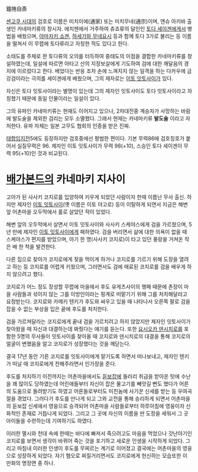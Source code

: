 鐘捲自斎

[[센고쿠 시대]]의 검호로 이름은 미치이에(通家) 또는 미치무네(通宗)이며, 엔슈 아키바 출생인 카네마키류의 창시자. 에치젠에서 거주하여 츄죠류의 달인인 [[토다 세이겐]]에게서 병법을 배웠으며, [[야마자키 쇼겐]], [[하세가와 무네요시]] 등과 함께 토다 3가로 불리는 등 이름을 떨쳐서 이 무렵에 토다류라고 자칭한 적도 있다고 한다.

소태도를 주체로 한 토다류의 오의를 터득하여 중태도의 이점을 결합한 카네마키류를 창설하였는데, 일설에 따르면 아타고 산의 지장보살에게 기도하여 검에 대한 깨달음의 경지에 이르렀다고 한다. 베었다는 반응 조차 손에 느껴지지 않는 일격을 하는 다카우에 금강검이라는 극의를 세이겐에게 배웠으며, 그의 제자로는 [[이토 잇토사이]]가 있다.

자신은 토다 잇토사이라는 별명이 있는데 그의 제자인 잇토사이도 토다 잇토사이라고 자칭했기 때문에 동일 인물이라는 일설이 있다.

그의 유파인 카네마키류는 현재도 이어지고 있으나, 2차대전중 계승자가 사망하는 바람에 발도술을 제외한 검리는 모두 소멸했다. 그래서 현재는 카네마키류 '''발도술''' 이라고 자처한다. 유파 자체는 일본 고무도 협회의 인증을 받은 진짜.

[[태합입지전]]5에도 등장하지만 검호중에선 평범한 편이다. 기본 무력86에 검호칭호가 붙어서 실질무력은 96. 제자인 이토 잇토사이가 무력 98(+10), 스승인 토다 세이겐이 무력 95(+10)인 것과 비교된다.

= [[배가본드]]의 카네마키 지사이 = 
고아가 된 사사키 코지로를 입양하여 키우게 되었던 사람이자 한때 이름난 무사 출신. 하지만 제자인 [[이토 잇토사이]](옛 이름은 이토 야고로) 등이 이탈하게 되면서 지금은 해변 앞 어촌마을 오두막에서 홀로 살았던 적이 있었다. 

해변 앞의 오두막에서 살면서 이토 잇토사이와 사사키 스케야스에게 검을 가르쳤으며, 5년 만에 제자인 [[이토 잇토사이]]에게 패하였다. 검을 버리면서 삶에 대한 의욕이 없을 때 스케야스가 편지를 받았으며, 아기 한 명(사사키 코지로)이 타고 있던 풍랑을 거쳐온 작은 배 한 척을 발견한다.

다른 집으로 찾아가 코지로에게 젖을 먹이게 하거나 코지로를 기르기 위해 도장을 열려고 하는 등 코지로를 어렵게 키웠으며, 그러면서도 검에 매료된 코지로를 검을 배우게 하지 않으려고 했다.

코지로가 어느 정도 장성할 무렵에 마을에서 후도 유게츠사이의 행패 때문에 촌장이 마을 사람들과 섞이지 않는 그를 이방인이라는 핑계로 떠맡기기 위해 그를 처치해달라고 요청받는다. 코지로와 카메키 텐키가 후도와 싸우고 있을 때 나타나서 오른쪽 팔로 검을 잡을 수 없는 부상을 입은 끝에 후도를 처치한다.

검을 가르쳐달라는 코지로에게 끝내 검을 가르치려고 하지 않았지만 제자인 잇토사이가 찾아왔을 때 자신과 대결하는데 봐줬다는 얘기를 듣는다. 또한 [[요시오카 덴시치로]]를 포함한 5명의 무사들이 잇토사이를 찾아올 때 코지로와 덴시치로의 대결을 통해 코지로의 얼굴이 변했음을 알고 코지로가 성장했다는 것을 깨닫는다.

결국 17년 동안 기른 코지로를 잇토사이에게 맡기도록 하면서 떠나보내고, 제자인 텐키가 떠날 때 코지로에게 전해주라면서 인가장을 준다. 

후도를 처지하기 이전까지는 어촌마을에서도 [[듣보잡]]에 들러리 취급을 받아온 탓에 수난을 꽤 많이도 당하였는데 어린애들부터 자신이 잡은 물고기를 빼앗길 뻔도 했다가 어른의 도움으로 돌려받기도 하였고 어른들로부터도 미친놈에 사기꾼 신세를 받는 등 우여곡절을 겪었다. 그러다가 후도를 만나게 되고 그와 교전을 통해 승리하게 되면서 어촌마을의 듣보잡 신세에서 영웅으로 승격되어 어촌마을 사람들로부터 하루아침에 영웅이자 신화적인 존재로 거듭나게 되었다. 그리고 그 곳에 자신의 이름을 딴 도장을 세워서 그 곳 아이들을 수련하는데 기여하기도 하였다. 

이러한 멸시와 천대 속에 한때는 바다에 빠져서 죽으려고도 마음을 먹었으나 갓난아기인 코지로를 보면서 생각이 바뀌어 죽는 것을 포기하고 새로운 인생을 시작하게 되었다. 그리고 마침내 이러한 인생이 후도를 무찌르는 계기로 이어졌고 결국에는 어촌마을의 영웅으로 성장하게 되었다. 자기 혐오로 찌질거리면서도 코지로에게 헌신하는 모습또한 이 만화의 명장면 중 하나.
